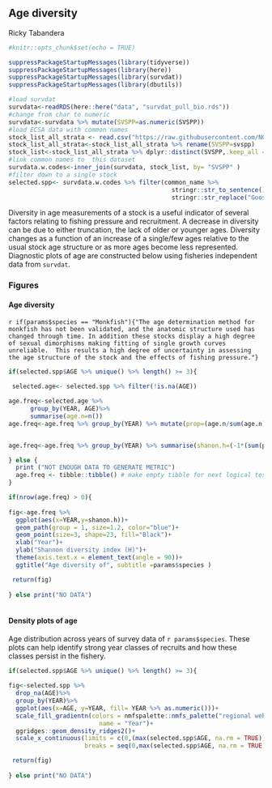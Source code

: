 ## Age diversity

Ricky Tabandera

```r
#knitr::opts_chunk$set(echo = TRUE)

suppressPackageStartupMessages(library(tidyverse))
suppressPackageStartupMessages(library(here))
suppressPackageStartupMessages(library(survdat))
suppressPackageStartupMessages(library(dbutils))

```


```r
#load survdat 
survdata<-readRDS(here::here("data", "survdat_pull_bio.rds"))
#change from char to numeric
survdata<-survdata %>% mutate(SVSPP=as.numeric(SVSPP))
#load ECSA data with common names 
stock_list_all_strata <- read.csv("https://raw.githubusercontent.com/NOAA-EDAB/ECSA/master/data/stock_list.csv")
stock_list_all_strata<-stock_list_all_strata %>% rename(SVSPP=svspp)
stock_list<-stock_list_all_strata %>% dplyr::distinct(SVSPP,.keep_all =T)
#link common names to  this dataset 
survdata.w.codes<-inner_join(survdata, stock_list, by= "SVSPP" )
#filter down to a single stock 
selected.spp<- survdata.w.codes %>% filter(common_name %>% 
                                             stringr::str_to_sentence() %>% 
                                             stringr::str_replace("Goosefish", "Monkfish") == params$species)
```

Diversity in age measurements of a stock is a useful indicator of several factors relating to fishing pressure and recruitment. A decrease in diversity can be due to either truncation, the lack of older or younger ages. Diversity changes as a function of an increase of a single/few ages relative to the usual stock age structure or as more ages become less represented. Diagnostic plots of age are constructed below using fisheries independent data from `survdat`.

### Figures

#### Age diversity {-}

`r if(params$species == "Monkfish"){"The age determination method for monkfish has not been validated, and the anatomic structure used has changed through time. In addition these stocks display a high degree of sexual dimorphisms making fitting of single growth curves unreliable.  This results a high degree of uncertainty in assessing the age structure of the stock and the effects of fishing pressure."}`

```r

if(selected.spp$AGE %>% unique() %>% length() >= 3){
  
 selected.age<- selected.spp %>% filter(!is.na(AGE))

age.freq<-selected.age %>% 
      group_by(YEAR, AGE)%>%
      summarise(age.n=n())
age.freq<-age.freq %>% group_by(YEAR) %>% mutate(prop=(age.n/sum(age.n))) %>% mutate(prop.ln=(prop*log(prop)))  


age.freq<-age.freq %>% group_by(YEAR) %>% summarise(shanon.h=(-1*(sum(prop.ln))))          

} else {
  print ("NOT ENOUGH DATA TO GENERATE METRIC")
  age.freq <- tibble::tibble() # make empty tibble for next logical test
}

if(nrow(age.freq) > 0){
  
fig<-age.freq %>%
  ggplot(aes(x=YEAR,y=shanon.h))+
  geom_path(group = 1, size=1.2, color="blue")+
  geom_point(size=3, shape=23, fill="Black")+
  xlab("Year")+
  ylab("Shannon diversity index (H)")+
  theme(axis.text.x = element_text(angle = 90))+
  ggtitle("Age diversity of", subtitle =params$species )

 return(fig)
  
} else print("NO DATA")       
                               
```

#### Density plots of age {-}

Age distribution across years of survey data of `r params$species`. These plots can help identify strong year classes of recruits and how these classes persist in the fishery.  

```r

if(selected.spp$AGE %>% unique() %>% length() >= 3){
  
fig<-selected.spp %>% 
  drop_na(AGE)%>% 
  group_by(YEAR)%>%
  ggplot(aes(x=AGE, y=YEAR, fill= YEAR %>% as.numeric()))+
  scale_fill_gradientn(colors = nmfspalette::nmfs_palette("regional web")(4),
                         name = "Year")+
  ggridges::geom_density_ridges2()+
  scale_x_continuous(limits = c(0,(max(selected.spp$AGE, na.rm = TRUE))), 
                     breaks = seq(0,max(selected.spp$AGE, na.rm = TRUE), by = 5))

 return(fig)
  
} else print("NO DATA")       

```
